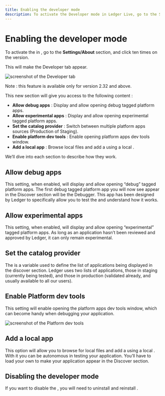 ```yaml
---
title: Enabling the developer mode
description: To activate the Developer mode in Ledger Live, go to the Settings/About section, and click ten times on the Ledger Live version.
---
```



# Enabling the developer mode

To activate the <Glossary word="Developer mode"></Glossary> in <Glossary word="Ledger Live"></Glossary>, go to the **Settings/About** section, and click ten times on the <Glossary word="Ledger Live"></Glossary> version.

This will make the Developer tab appear.

![screenshot of the Developer tab](/discover/developer_mode_tab.png "Developer tab")

Note : this feature is available only for <Glossary word="Ledger Live"></Glossary> version 2.32 and above.

This new section will give you access to the following content :

- **Allow debug apps** : Display and allow opening debug tagged platform apps.
- **Allow experimental apps** : Display and allow opening experimental tagged platform apps.
- **Set the catalog provider** : Switch between multiple platform apps sources (Production of Staging).
- **Enable platform dev tools** : Enable opening platform apps dev tools window.
- **Add a local app** : Browse local files and add a <Glossary word="local app"></Glossary> using a local <Glossary word="manifest"></Glossary>.

We’ll dive into each section to describe how they work.

## Allow debug apps

This setting, when enabled, will display and allow opening “debug” tagged platform apps.
The first debug tagged platform app you will now see appear in the Discover section will be the Debugger. This app has been designed by Ledger to specifically allow you to test the <Glossary word="API"></Glossary> and understand how it works.

## Allow experimental apps

This setting, when enabled, will display and allow opening “experimental” tagged platform apps.
As long as an application hasn’t been reviewed and approved by Ledger, it can only remain experimental.

## Set the catalog provider

The <Glossary word="catalog provider"></Glossary> is a variable used to define the list of applications being displayed in the discover section. Ledger uses two lists of applications, those in staging (currently being tested), and those in production (validated already, and usually available to all our users).

## Enable Platform dev tools

This setting will enable opening the platform apps dev tools window, which can become handy when debugging your application.

![screenshot of the Platform dev tools](/discover/platform_dev_tools.png "Developer tools window")

## Add a local app

This option will allow you to browse for local files and add a <Glossary word="local app"></Glossary> using a local <Glossary word="manifest"></Glossary>.
With it you can be autonomous in testing your application.
You’ll have to load your own <Glossary word="manifest"></Glossary> to make your application appear in the Discover section.


## Disabling the developer mode

If you want to disable the <Glossary word="developer mode"></Glossary>, you will need to uninstall and reinstall <Glossary word="Ledger Live"></Glossary>.
